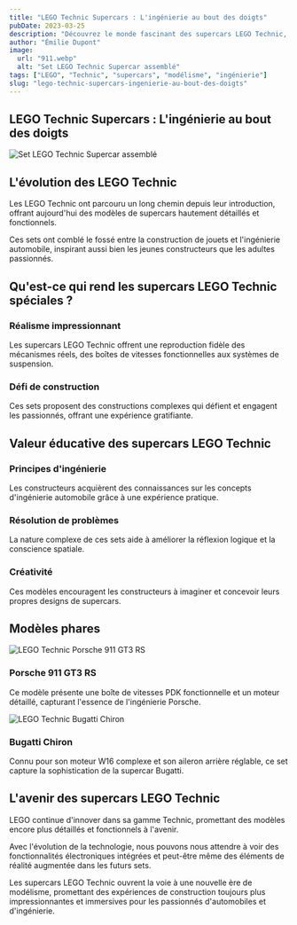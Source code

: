 ```yaml
---
title: "LEGO Technic Supercars : L'ingénierie au bout des doigts"
pubDate: 2023-03-25
description: "Découvrez le monde fascinant des supercars LEGO Technic, alliant passion automobile et créativité."
author: "Émilie Dupont"
image:
  url: "911.webp"
  alt: "Set LEGO Technic Supercar assemblé"
tags: ["LEGO", "Technic", "supercars", "modélisme", "ingénierie"]
slug: "lego-technic-supercars-ingenierie-au-bout-des-doigts"
---
```



<article className="max-w-3xl mx-auto px-4 py-8">
  <h1 className="text-4xl font-bold mb-8 text-center">LEGO Technic Supercars : L'ingénierie au bout des doigts</h1>

<Image
  src="https://images.brickset.com/sets/images/42115-1.jpg"
  alt="Set LEGO Technic Supercar assemblé"
  width={1200}
  height={800}
  format="webp"
  quality={80}
  className="w-full rounded-lg shadow-lg mb-8"
  loading="eager"
/>

<section className="mb-12">
  <h2 className="text-3xl font-semibold mb-4">L'évolution des LEGO Technic</h2>
  <p className="text-lg mb-4">
    Les LEGO Technic ont parcouru un long chemin depuis leur introduction,
    offrant aujourd'hui des modèles de supercars hautement détaillés et
    fonctionnels.
  </p>
  <p className="text-lg">
    Ces sets ont comblé le fossé entre la construction de jouets et l'ingénierie
    automobile, inspirant aussi bien les jeunes constructeurs que les adultes
    passionnés.
  </p>
</section>

<section className="mb-12 bg-gray-100 p-6 rounded-lg">
  <h2 className="text-3xl font-semibold mb-4">
    Qu'est-ce qui rend les supercars LEGO Technic spéciales ?
  </h2>
  <div className="grid md:grid-cols-2 gap-6">
    <div>
      <h3 className="text-xl font-medium mb-2">Réalisme impressionnant</h3>
      <p className="text-lg">
        Les supercars LEGO Technic offrent une reproduction fidèle des
        mécanismes réels, des boîtes de vitesses fonctionnelles aux systèmes de
        suspension.
      </p>
    </div>
    <div>
      <h3 className="text-xl font-medium mb-2">Défi de construction</h3>
      <p className="text-lg">
        Ces sets proposent des constructions complexes qui défient et engagent
        les passionnés, offrant une expérience gratifiante.
      </p>
    </div>
  </div>
</section>

<section className="mb-12">
  <h2 className="text-3xl font-semibold mb-6">
    Valeur éducative des supercars LEGO Technic
  </h2>
  <div className="grid md:grid-cols-3 gap-6">
    <div className="bg-blue-100 p-4 rounded-lg">
      <h3 className="text-xl font-medium mb-2">Principes d'ingénierie</h3>
      <p className="text-lg">
        Les constructeurs acquièrent des connaissances sur les concepts
        d'ingénierie automobile grâce à une expérience pratique.
      </p>
    </div>
    <div className="bg-green-100 p-4 rounded-lg">
      <h3 className="text-xl font-medium mb-2">Résolution de problèmes</h3>
      <p className="text-lg">
        La nature complexe de ces sets aide à améliorer la réflexion logique et
        la conscience spatiale.
      </p>
    </div>
    <div className="bg-purple-100 p-4 rounded-lg">
      <h3 className="text-xl font-medium mb-2">Créativité</h3>
      <p className="text-lg">
        Ces modèles encouragent les constructeurs à imaginer et concevoir leurs
        propres designs de supercars.
      </p>
    </div>
  </div>
</section>

<section className="mb-12">
  <h2 className="text-3xl font-semibold mb-6">Modèles phares</h2>
  <div className="grid md:grid-cols-2 gap-8">
    <div>
      <Image
        src="/images/911.webp"
        alt="LEGO Technic Porsche 911 GT3 RS"
        width={800}
        height={600}
        format="webp"
        quality={80}
        className="w-full rounded-lg shadow-md mb-4"
        loading="lazy"
      />
      <h3 className="text-xl font-medium mb-2">Porsche 911 GT3 RS</h3>
      <p className="text-lg">
        Ce modèle présente une boîte de vitesses PDK fonctionnelle et un moteur
        détaillé, capturant l'essence de l'ingénierie Porsche.
      </p>
    </div>
    <div>
      <Image
        src="/images/chiron.jpeg"
        alt="LEGO Technic Bugatti Chiron"
        width={800}
        height={600}
        format="webp"
        quality={80}
        className="w-full rounded-lg shadow-md mb-4"
        loading="lazy"
      />
      <h3 className="text-xl font-medium mb-2">Bugatti Chiron</h3>
      <p className="text-lg">
        Connu pour son moteur W16 complexe et son aileron arrière réglable, ce
        set capture la sophistication de la supercar Bugatti.
      </p>
    </div>
  </div>
</section>

<section className="mb-12">
  <h2 className="text-3xl font-semibold mb-4">
    L'avenir des supercars LEGO Technic
  </h2>
  <p className="text-lg mb-4">
    LEGO continue d'innover dans sa gamme Technic, promettant des modèles encore
    plus détaillés et fonctionnels à l'avenir.
  </p>
  <p className="text-lg">
    Avec l'évolution de la technologie, nous pouvons nous attendre à voir des
    fonctionnalités électroniques intégrées et peut-être même des éléments de
    réalité augmentée dans les futurs sets.
  </p>
</section>

  <div className="bg-gray-200 p-6 rounded-lg">
    <p className="text-xl font-medium text-center">
      Les supercars LEGO Technic ouvrent la voie à une nouvelle ère de modélisme, promettant des expériences de construction toujours plus impressionnantes et immersives pour les passionnés d'automobiles et d'ingénierie.
    </p>
  </div>
</article>
